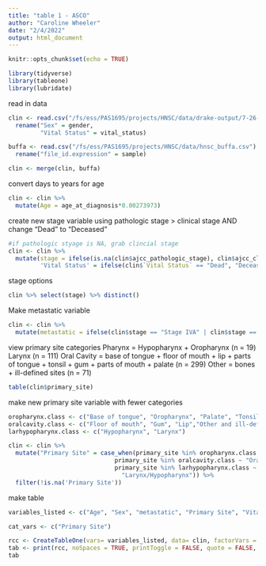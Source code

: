 ```yaml
---
title: "table 1 - ASCO"
author: "Caroline Wheeler"
date: "2/4/2022"
output: html_document
---
```


```r
knitr::opts_chunk$set(echo = TRUE)

library(tidyverse)
library(tableone)
library(lubridate)
```

read in data
```r
clin <- read.csv("/fs/ess/PAS1695/projects/HNSC/data/drake-output/7-26-2021/7-26-2021_tcga_clinical.csv") %>%
  rename("Sex" = gender,
         "Vital Status" = vital_status)

buffa <- read.csv("/fs/ess/PAS1695/projects/HNSC/data/hnsc_buffa.csv") %>%
  rename("file_id.expression" = sample)

clin <- merge(clin, buffa)
```

convert days to years for age
```r
clin <- clin %>%
  mutate(Age = age_at_diagnosis*0.00273973)
```

create new stage variable using pathologic stage > clinical stage AND change "Dead" to "Deceased"
```r
#if pathologic styage is NA, grab clincial stage
clin <- clin %>%
  mutate(stage = ifelse(is.na(clin$ajcc_pathologic_stage), clin$ajcc_clinical_stage, clin$ajcc_pathologic_stage),
         'Vital Status' = ifelse(clin$`Vital Status` == "Dead", "Deceased", "Alive")) 
```

stage options
```r
clin %>% select(stage) %>% distinct()
```

Make metastatic variable 
```r
clin <- clin %>%
  mutate(metastatic = ifelse(clin$stage == "Stage IVA" | clin$stage == "Stage IVB" | clin$stage == "Stage IVC", "Yes", "No"))
```

view primary site categories
Pharynx = Hypopharynx + Oropharynx (n = 19)
Larynx (n = 111)
Oral Cavity = base of tongue + floor of mouth + lip + parts of tongue + tonsil + gum + parts of mouth + palate (n = 299)
Other = bones + ill-defined sites (n = 71)
```r
table(clin$primary_site)
```

make new primary site variable with fewer categories
```r
oropharynx.class <- c("Base of tongue", "Oropharynx", "Palate", "Tonsil")
oralcavity.class <- c("Floor of mouth", "Gum", "Lip","Other and ill-defined sites in lip, oral cavity and pharynx","Other and unspecified parts of mouth","Other and unspecified parts of tongue")
larhypopharynx.class <- c("Hypopharynx", "Larynx")

clin <- clin %>%
  mutate("Primary Site" = case_when(primary_site %in% oropharynx.class ~ "Oropharynx",
                              primary_site %in% oralcavity.class ~ "Oral Cavity",
                              primary_site %in% larhypopharynx.class ~
                                "Larynx/Hypopharynx")) %>%
  filter(!is.na('Primary Site'))
```


make table
```r
variables_listed <- c("Age", "Sex", "metastatic", "Primary Site", "Vital Status")

cat_vars <- c("Primary Site")

rcc <- CreateTableOne(vars= variables_listed, data= clin, factorVars = cat_vars)
tab <- print(rcc, noSpaces = TRUE, printToggle = FALSE, quote = FALSE, test = FALSE)
tab
```


 

